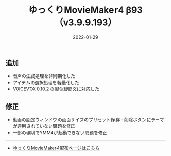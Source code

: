 ﻿---
title: ゆっくりMovieMaker4 β93 （v3.9.9.193）
date: 2022-01-29
tags: [YMM4,お知らせ]
---
## 追加
- 音声の生成処理を非同期化した
- アイテムの選択処理を軽量化した
- VOICEVOX 0.10.2 の擬似疑問文に対応した
## 修正
- 動画の設定ウィンドウの画面サイズのプリセット保存・削除ボタンにテーマが適用されていない問題を修正
- 一部の環境でYMM4が起動できない問題を修正

---

- [ゆっくりMovieMaker4配布ページはこちら](/ymm4/)